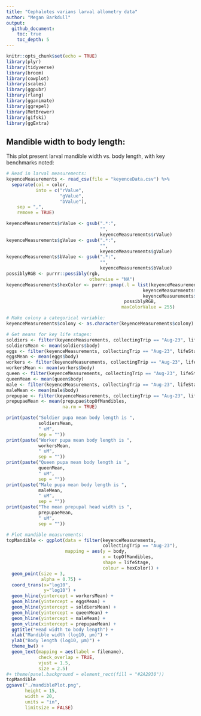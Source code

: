 ```yaml
---
title: "Cephalotes varians larval allometry data"
author: "Megan Barkdull"
output: 
  github_document:
    toc: true
    toc_depth: 5
---
```



```r
knitr::opts_chunk$set(echo = TRUE)
library(plyr)
library(tidyverse)
library(broom)
library(cowplot)
library(scales)
library(ggpubr)
library(rlang)
library(gganimate)
library(ggrepel)
library(MetBrewer)
library(gifski)
library(ggExtra)
```

## Mandible width to body length:

This plot present larval mandible width vs. body length, with key benchmarks noted:

```r

# Read in larval measurements:
keyenceMeasurements <- read_csv(file = "keyenceData.csv") %>%
  separate(col = color,
           into = c("rValue",
                    "gValue",
                    "bValue"),
    sep = ",",
    remove = TRUE)

keyenceMeasurements$rValue <- gsub(".*:",
                                   "",
                                   keyenceMeasurements$rValue)
keyenceMeasurements$gValue <- gsub(".*:",
                                   "",
                                   keyenceMeasurements$gValue)
keyenceMeasurements$bValue <- gsub(".*:",
                                   "",
                                   keyenceMeasurements$bValue)
possiblyRGB <- purrr::possibly(rgb,
                               otherwise = "NA")
keyenceMeasurements$hexColor <- purrr::pmap(.l = list(keyenceMeasurements$rValue,
                                                   keyenceMeasurements$gValue,
                                                   keyenceMeasurements$bValue),
                                            possiblyRGB,
                                           maxColorValue = 255)

# Make colony a categorical variable:
keyenceMeasurements$colony <- as.character(keyenceMeasurements$colony)

# Get means for key life stages:
soldiers <- filter(keyenceMeasurements, collectingTrip == "Aug-23", lifeStage == "soldierPupa")
soldiersMean <- mean(soldiers$body)
eggs <- filter(keyenceMeasurements, collectingTrip == "Aug-23", lifeStage == "egg")
eggsMean <- mean(eggs$body)
workers <- filter(keyenceMeasurements, collectingTrip == "Aug-23", lifeStage == "workerPupa")
workersMean <- mean(workers$body)
queen <- filter(keyenceMeasurements, collectingTrip == "Aug-23", lifeStage == "queenPupa")
queenMean <- mean(queen$body)
male <- filter(keyenceMeasurements, collectingTrip == "Aug-23", lifeStage == "malePupa")
maleMean <- mean(male$body)
prepupae <- filter(keyenceMeasurements, collectingTrip == "Aug-23", lifeStage == "prepupa")
prepupaeMean <- mean(prepupae$topOfMandibles,
                     na.rm = TRUE)

print(paste("Soldier pupa mean body length is ",
            soldiersMean,
            " uM",
            sep = ""))
print(paste("Worker pupa mean body length is ",
            workersMean,
            " uM",
            sep = ""))
print(paste("Queen pupa mean body length is ",
            queenMean,
            " uM",
            sep = ""))
print(paste("Male pupa mean body length is ",
            maleMean,
            " uM",
            sep = ""))
print(paste("The mean prepupal head width is ",
            prepupaeMean,
            " uM",
            sep = ""))

# Plot mandible measurements:
topMandible <- ggplot(data = filter(keyenceMeasurements,
                                    collectingTrip == "Aug-23"),
                      mapping = aes(y = body, 
                                    x = topOfMandibles,
                                    shape = lifeStage,
                                    colour = hexColor)) +
  geom_point(size = 3,
             alpha = 0.75) +
  coord_trans(x="log10", 
              y="log10") + 
  geom_hline(yintercept = workersMean) +
  geom_hline(yintercept = eggsMean) +
  geom_hline(yintercept = soldiersMean) +
  geom_hline(yintercept = queenMean) +
  geom_hline(yintercept = maleMean) +
  geom_vline(xintercept = prepupaeMean) +
  ggtitle("Head width to body length") +
  xlab("Mandible width (log10, μm)") + 
  ylab("Body length (log10, μm)") + 
  theme_bw() +
  geom_text(mapping = aes(label = filename), 
            check_overlap = TRUE, 
            vjust = 1.5,
            size = 2.5) 
#+ theme(panel.background = element_rect(fill = "#2A2930"))
topMandible
ggsave("./mandiblePlot.png",
       height = 15,
       width = 20,
       units = "in",
       limitsize = FALSE)
```

